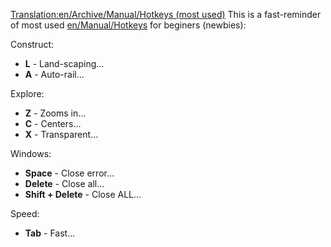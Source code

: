 [[Translation:en/Archive/Manual/Hotkeys (most used)]]
This is a fast-reminder of most used [[en/Manual/Hotkeys]] for beginers (newbies):

Construct:
* '''L''' - Land-scaping...
* '''A''' - Auto-rail...
Explore:
* '''Z''' - Zooms in...
* '''C''' - Centers...
* '''X''' - Transparent...
Windows:
* '''Space''' -	Close error...
* '''Delete''' - Close all...
* '''Shift + Delete''' - Close ALL...
Speed:
* '''Tab''' - Fast...